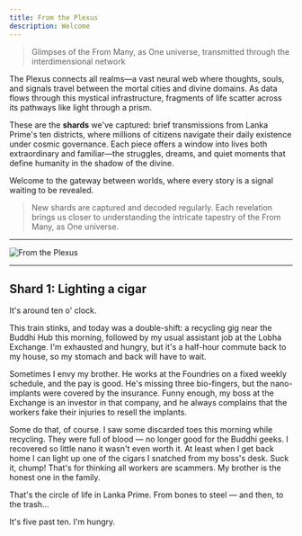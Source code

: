 ```yaml
---
title: From the Plexus
description: Welcome
---
```


> Glimpses of the From Many, as One universe, transmitted through the interdimensional network

The Plexus connects all realms—a vast neural web where thoughts, souls, and signals travel between the mortal cities and divine domains. As data flows through this mystical infrastructure, fragments of life scatter across its pathways like light through a prism.

These are the **shards** we've captured: brief transmissions from Lanka Prime's ten districts, where millions of citizens navigate their daily existence under cosmic governance. Each piece offers a window into lives both extraordinary and familiar—the struggles, dreams, and quiet moments that define humanity in the shadow of the divine.

Welcome to the gateway between worlds, where every story is a signal waiting to be revealed.

> New shards are captured and decoded regularly. Each revelation brings us closer to understanding the intricate tapestry of the From Many, as One universe.

---

<Image 
    src="/images/from-the-plexus.png" 
    alt="From the Plexus"
    width={1018} 
    height={846} 
    className="mx-auto"
/>

---

## Shard 1: Lighting a cigar

It's around ten o' clock. 

This train stinks, and today was a double-shift: a recycling gig near the Buddhi Hub this morning, followed by my usual assistant job at the Lobha Exchange. I'm exhausted and hungry, but it's a half-hour commute back to my house, so my stomach and back will have to wait.

Sometimes I envy my brother. He works at the Foundries on a fixed weekly schedule, and the pay is good. He's missing three bio-fingers, but the nano-implants were covered by the insurance. Funny enough, my boss at the Exchange is an investor in that company, and he always complains that the workers fake their injuries to resell the implants. 

Some do that, of course. I saw some discarded toes this morning while recycling. They were full of blood — no longer good for the Buddhi geeks. I recovered so little nano it wasn't even worth it. At least when I get back home I can light up one of the cigars I snatched from my boss's desk. Suck it, chump! That's for thinking all workers are scammers. My brother is the honest one in the family. 

That's the circle of life in Lanka Prime. From bones to steel — and then, to the trash... 

It's five past ten. I'm hungry.

<div className="flex justify-center">
  <ShardButtons shardIndex={0} />
</div>
